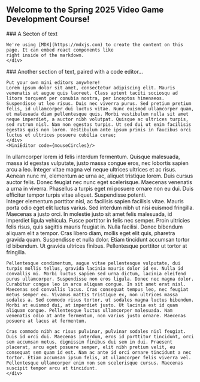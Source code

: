 
## Welcome to the Spring 2025 Video Game Development Course!

<div className='wrap-row'>
    <div className='writingSection'>
    ### A Secton of text

    We're using [MDX](https://mdxjs.com) to create the content on this page. It can embed react components like 
    right inside of the markdown.
    </div>
</div>

<div className='wrap-row'>
    <div className='writingSection'>
    ### Another section of text, paired with a code editor...

    Put your own mini editors anywhere!
    Lorem ipsum dolor sit amet, consectetur adipiscing elit. Mauris venenatis at augue quis laoreet. Class aptent taciti sociosqu ad litora torquent per conubia nostra, per inceptos himenaeos. Suspendisse ut leo risus. Duis nec viverra purus. Sed pretium pretium felis, id ullamcorper dui luctus vitae. Nunc euismod ullamcorper quam, et malesuada diam pellentesque quis. Morbi vestibulum nulla sit amet neque imperdiet, a auctor nibh volutpat. Quisque ac ultrices turpis, sed rutrum nisl. Nam non egestas turpis. Ut sed dui ut enim facilisis egestas quis non lorem. Vestibulum ante ipsum primis in faucibus orci luctus et ultrices posuere cubilia curae;
    </div>
    <MiniEditor code={mouseCircles}/>
</div>

<div className='wrap-row'>
    <div className='writingSection'>
    In ullamcorper lorem id felis interdum fermentum. Quisque malesuada, massa id egestas vulputate, justo massa congue eros, nec lobortis sapien arcu a leo. Integer vitae magna vel neque ultrices ultrices et ac risus. Aenean nunc mi, elementum ac urna ac, aliquet tristique lorem. Duis cursus auctor felis. Donec feugiat nec nunc eget scelerisque. Maecenas venenatis a urna in viverra. Phasellus a turpis eget mi posuere ornare non eu dui. Duis efficitur tempor turpis vitae aliquet. Suspendisse potenti.
    </div>
</div>

<div className='wrap-row'>
    <div className='writingSection'>
    Integer elementum porttitor nisl, ac facilisis sapien facilisis vitae. Mauris porta odio eget elit luctus varius. Sed interdum nibh ut nisi euismod fringilla. Maecenas a justo orci. In molestie justo sit amet felis malesuada, id imperdiet ligula vehicula. Fusce porttitor in felis nec semper. Proin ultricies felis risus, quis sagittis mauris feugiat in. Nulla facilisi. Donec bibendum aliquam elit a tempor. Cras libero diam, mollis eget elit quis, pharetra gravida quam. Suspendisse et nulla dolor. Etiam tincidunt accumsan tortor id bibendum. Ut gravida ultrices finibus. Pellentesque porttitor ut tortor at fringilla.

    Pellentesque condimentum, augue vitae pellentesque vulputate, dui turpis mollis tellus, gravida lacinia mauris dolor id ex. Nulla id convallis mi. Morbi luctus sapien sed urna dictum, lacinia eleifend purus ullamcorper. Suspendisse non eros ligula. Donec nec magna dolor. Curabitur congue leo in arcu aliquam congue. In sit amet erat nisl. Maecenas sed convallis lacus. Cras consequat tempus leo, nec feugiat metus semper eu. Vivamus mattis tristique ex, non ultrices massa sodales a. Sed commodo risus tortor, ut sodales magna luctus bibendum. Morbi at euismod dui, at imperdiet justo. Ut lacinia est id quam aliquam congue. Pellentesque luctus ullamcorper malesuada. Nam venenatis odio at ante fermentum, non varius justo ornare. Maecenas posuere at lacus at fermentum.

    Cras commodo nibh ac risus pulvinar, pulvinar sodales nisl feugiat. Duis id orci dui. Maecenas interdum, eros id porttitor tincidunt, orci sem accumsan metus, dignissim finibus dui sem in dui. Praesent placerat, arcu eget posuere semper, elit nibh pretium velit, eu consequat sem quam id est. Nam ac ante id orci ornare tincidunt a nec tortor. Etiam accumsan ipsum felis, at ullamcorper felis viverra vel. Pellentesque ullamcorper enim non sem scelerisque cursus. Maecenas suscipit tempor arcu at tincidunt.
    </div>
</div>

